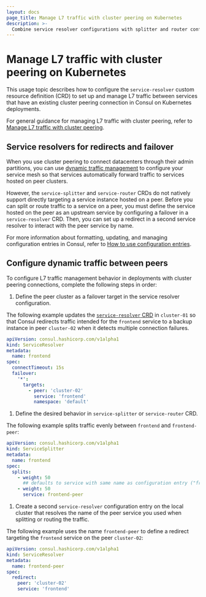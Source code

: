 ```yaml
---
layout: docs
page_title: Manage L7 traffic with cluster peering on Kubernetes
description: >-
  Combine service resolver configurations with splitter and router configurations to manage L7 traffic in Consul on Kubernetes deployments with cluster peering connections. Learn how to define dynamic traffic rules to target peers for redirects in k8s. 
---
```


# Manage L7 traffic with cluster peering on Kubernetes

This usage topic describes how to configure the `service-resolver` custom resource definition (CRD) to set up and manage L7 traffic between services that have an existing cluster peering connection in Consul on Kubernetes deployments.

For general guidance for managing L7 traffic with cluster peering, refer to [Manage L7 traffic with cluster peering](/consul/docs/connect/cluster-peering/usage/peering-traffic-management).

## Service resolvers for redirects and failover

When you use cluster peering to connect datacenters through their admin partitions, you can use [dynamic traffic management](/consul/docs/connect/manage-traffic) to configure your service mesh so that services automatically forward traffic to services hosted on peer clusters.

However, the `service-splitter` and `service-router` CRDs do not natively support directly targeting a service instance hosted on a peer. Before you can split or route traffic to a service on a peer, you must define the service hosted on the peer as an upstream service by configuring a failover in a `service-resolver` CRD. Then, you can set up a redirect in a second service resolver to interact with the peer service by name.

For more information about formatting, updating, and managing configuration entries in Consul, refer to [How to use configuration entries](/consul/docs/agent/config-entries).

## Configure dynamic traffic between peers

To configure L7 traffic management behavior in deployments with cluster peering connections, complete the following steps in order:

1. Define the peer cluster as a failover target in the service resolver configuration. 

  The following example updates the [`service-resolver` CRD](/consul/docs/connect/config-entries/) in `cluster-01` so that Consul redirects traffic intended for the `frontend` service to a backup instance in peer `cluster-02` when it detects multiple connection failures.

  ```yaml
  apiVersion: consul.hashicorp.com/v1alpha1
  kind: ServiceResolver
  metadata:
    name: frontend
  spec:
    connectTimeout: 15s
    failover:
      '*':
        targets:
          - peer: 'cluster-02'
            service: 'frontend'
            namespace: 'default'
  ```

1. Define the desired behavior in `service-splitter` or `service-router` CRD.

  The following example splits traffic evenly between `frontend` and `frontend-peer`:

  ```yaml
  apiVersion: consul.hashicorp.com/v1alpha1
  kind: ServiceSplitter
  metadata:
    name: frontend
  spec:
    splits:
      - weight: 50
        ## defaults to service with same name as configuration entry ("frontend")
      - weight: 50
        service: frontend-peer
  ```

1. Create a second `service-resolver` configuration entry on the local cluster that resolves the name of the peer service you used when splitting or routing the traffic.

  The following example uses the name `frontend-peer` to define a redirect targeting the `frontend` service on the peer `cluster-02`:

  ```yaml
  apiVersion: consul.hashicorp.com/v1alpha1
  kind: ServiceResolver
  metadata:
    name: frontend-peer
  spec:
    redirect:
      peer: 'cluster-02'
      service: 'frontend'
  ```